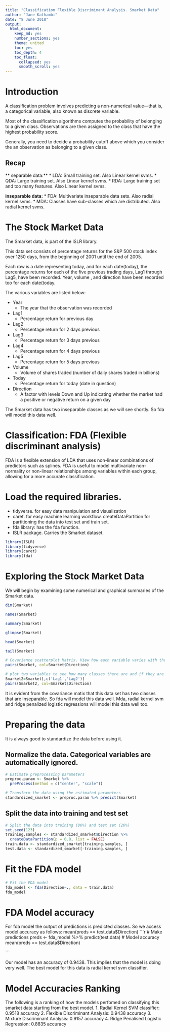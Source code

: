 ```yaml
---
title: "Classification Flexible Discriminant Analysis. Smarket Data"
author: "Jane Kathambi"
date: "8 June 2018"
output: 
  html_document:
    keep_md: yes
    number_sections: yes
    theme: united
    toc: yes
    toc_depth: 4
    toc_float:
      collapsed: yes
      smooth_scroll: yes
---
```

# Introduction
A classification problem involves predicting a non-numerical value—that is, a categorical variable, also known as discrete variable.

Most of the classification algorithms computes the probability of belonging to a given class. Observations are then assigned to the class that have the highest probability score.

Generally, you need to decide a probability cutoff above which you consider the an observation as belonging to a given class.

## Recap
** separable data:** 
* LDA: Small training set. Also Linear kernel svms.
* QDA: Large training set. Also Linear kernel svms.
* RDA: Large training set and too many features. Also Linear kernel svms.

**inseparable data:**
* FDA: Multivariate inseparable data sets. Also radial kernel svms.
* MDA: Classes have sub-classes which are distributed. Also radial kernel svms.

# The Stock Market Data
The Smarket data, is part of the ISLR library. 

This data set consists of percentage returns for the S&P 500 stock index over 1250 days, from the beginning of 2001 until the end of 2005. 

Each row is a date representing today, and for each date(today), the percentage returns for each of the five previous trading days, Lag1 through Lag5, have been recorded. Year, volume , and direction have been recorded too for each date(today. 

The various variables are listed below:

* Year
    + The year that the observation was recorded
* Lag1
    + Percentage return for previous day
* Lag2
    + Percentage return for 2 days previous
* Lag3
    + Percentage return for 3 days previous
* Lag4
    + Percentage return for 4 days previous
* Lag5
    + Percentage return for 5 days previous
* Volume
    + Volume of shares traded (number of daily shares traded in billions)
* Today
    + Percentage return for today (date in question)
* Direction
    + A factor with levels Down and Up indicating whether the market had a positive or negative return on a given day
    
The Smarket data has two inseparable classes as we will see shortly. So fda will model this data well.

# Classification:  FDA (Flexible discriminant analysis)
FDA is a flexible extension of LDA that uses non-linear combinations of predictors such as splines. FDA is useful to model multivariate non-normality or non-linear relationships among variables within each group, allowing for a more accurate classification.

# Load the required libraries.
* tidyverse. for easy data manipulation and visualization
* caret. for easy machine learning workflow. createDataPartition for partitioning the data into test set and train set.
* fda library: has the fda function.
* ISLR package. Carries the Smarket dataset.


```r
library(ISLR)
library(tidyverse)
library(caret)
library(fda)
```

# Exploring the Stock Market Data
We will begin by examining some numerical and graphical summaries of the Smarket data. 

```r
dim(Smarket)

names(Smarket)

summary(Smarket)

glimpse(Smarket)

head(Smarket)

tail(Smarket)

# Covariance scatterplot Matrix. View how each variable varies with the rest as well as how the classes are distributed.
pairs(Smarket, col=Smarket$Direction)

# plot two variables to see how many classes there are and if they are separable.
Smarket2=Smarket[,c('Lag1','Lag2')]
pairs(Smarket2, col=Smarket$Direction)
```

It is evident from the covariance matix that this data set has two classes that are inseparable. So fda will model this data well. Mda, radial kernel svm and ridge penalized logistic regressions will model this data well too.

# Preparing the data
It is always good to standardize the data before using it.

## Normalize the data. Categorical variables are automatically ignored.

```r
# Estimate preprocessing parameters
preproc.param <- Smarket %>% 
  preProcess(method = c("center", "scale"))

# Transform the data using the estimated parameters
standardized_smarket <- preproc.param %>% predict(Smarket)

```

## Split the data into training and test set
```r
# Split the data into training (80%) and test set (20%)
set.seed(123)
training.samples <- standardized_smarket$Direction %>%
  createDataPartition(p = 0.8, list = FALSE)
train.data <- standardized_smarket[training.samples, ]
test.data <- standardized_smarket[-training.samples, ]
```

# Fit the FDA model
```r
# Fit the FDA model
fda_model <- fda(Direction~., data = train.data)
fda_model
```

# FDA Model accuracy
For fda model the output of predictions is predicted classes. So we access model accuracy as follows:
mean(preds == test.data$Direction)
```r
# Make predictions
preds <- fda_model %>% predict(test.data)
# Model accuracy
mean(preds == test.data$Direction)


```

Our model has an accuracy of 0.9438. This implies that the model is doing very well. 
The best model for this data is radial kernel svm classifier.

# Model Accuracies Ranking
The following is a ranking of how the models perfomed on classifying this smarket data starting from the best model. 
1. Radial Kernel SVM classifier:  0.9518 accuracy
2. Flexible Discriminant Analysis: 0.9438 accuracy
3. Mixture Discriminant Analysis: 0.9157 accuracy
4. Ridge Penalised Logistic Regression: 0.8835 accuracy

